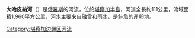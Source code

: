 '''大哈皮納河'''（{{lang-ru|Большая Хапица}}）是[[俄羅斯|俄羅斯]]的河流，位於[[堪察加半島|堪察加半島]]，河道全長約111公里，流域面積1,960平方公里，河水主要來自融雪和雨水，是[[鮭魚|鮭魚]]的產卵地。

{{Russia-geo-stub}}
[[Category:堪察加边疆区河流|Category:堪察加边疆区河流]]